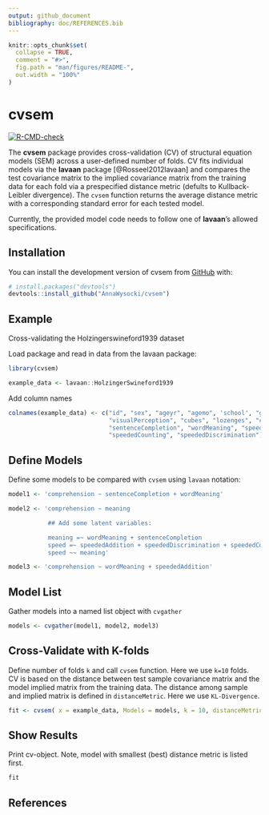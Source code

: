 ```yaml
---
output: github_document
bibliography: doc/REFERENCES.bib
---
```


<!-- README.md is generated from README.Rmd. Please edit that file -->

```r
knitr::opts_chunk$set(
  collapse = TRUE,
  comment = "#>",
  fig.path = "man/figures/README-",
  out.width = "100%"
)
```

# cvsem

<!-- badges: start -->
[![R-CMD-check](https://github.com/AnnaWysocki/cvsem/actions/workflows/r.yml/badge.svg)](https://github.com/AnnaWysocki/cvsem/actions/workflows/r.yml)
<!-- badges: end -->

The **cvsem** package provides cross-validation (CV) of structural equation models (SEM) across a user-defined number of folds. CV fits individual models via the **lavaan** package [@Rosseel2012lavaan] and compares the test covariance matrix to the implied covariance matrix from the training data for each fold via a prespecified distance metric (defults to Kullback-Leibler divergence). The `cvsem` function returns the average distance metric with a corresponding standard error for each tested model.  

Currently, the provided model code needs to follow one of **lavaan**'s allowed specifications. 

## Installation

You can install the development version of cvsem from [GitHub](https://github.com/) with:

``` r
# install.packages("devtools")
devtools::install_github("AnnaWysocki/cvsem")
```

## Example

Cross-validating the Holzingerswineford1939 dataset

Load package and read in data from the lavaan package:
```r
library(cvsem)

example_data <- lavaan::HolzingerSwineford1939
```

Add column names
```r
colnames(example_data) <- c("id", "sex", "ageyr", "agemo", 'school', "grade",
                            "visualPerception", "cubes", "lozenges", "comprehension",
                            "sentenceCompletion", "wordMeaning", "speededAddition",
                            "speededCounting", "speededDiscrimination")
```

## Define Models
Define some models to be compared with `cvsem` using `lavaan` notation:
```r
model1 <- 'comprehension ~ sentenceCompletion + wordMeaning'

model2 <- 'comprehension ~ meaning

           ## Add some latent variables:

           meaning =~ wordMeaning + sentenceCompletion
           speed =~ speededAddition + speededDiscrimination + speededCounting
           speed ~~ meaning'

model3 <- 'comprehension ~ wordMeaning + speededAddition'
```

## Model List
Gather models into a named list object with `cvgather`
```r
models <- cvgather(model1, model2, model3)
```

## Cross-Validate with K-folds
Define number of folds `k` and call `cvsem` function. 
Here we use `k=10` folds. CV is based on the distance between test sample covariance matrix and the model implied matrix from the training data. The distance among sample and implied matrix is defined in `distanceMetric`. Here we use `KL-Divergence`. 
```r
fit <- cvsem( x = example_data, Models = models, k = 10, distanceMetric = "KL-Divergence")
```

## Show Results
Print cv-object. Note, model with smallest (best) distance metric is listed first. 
```r
fit
```

## References

<!-- What is special about using `README.Rmd` instead of just `README.md`? You can include R chunks like so: -->

<!-- ```{r cars} -->
<!-- summary(cars) -->
<!-- ``` -->

<!-- You'll still need to render `README.Rmd` regularly, to keep `README.md` up-to-date. `devtools::build_readme()` is handy for this. You could also use GitHub Actions to re-render `README.Rmd` every time you push. An example workflow can be found here: <https://github.com/r-lib/actions/tree/v1/examples>. -->

<!-- You can also embed plots, for example: -->

<!-- ```{r pressure, echo = FALSE} -->
<!-- plot(pressure) -->
<!-- ``` -->

<!-- In that case, don't forget to commit and push the resulting figure files, so they display on GitHub and CRAN. -->
